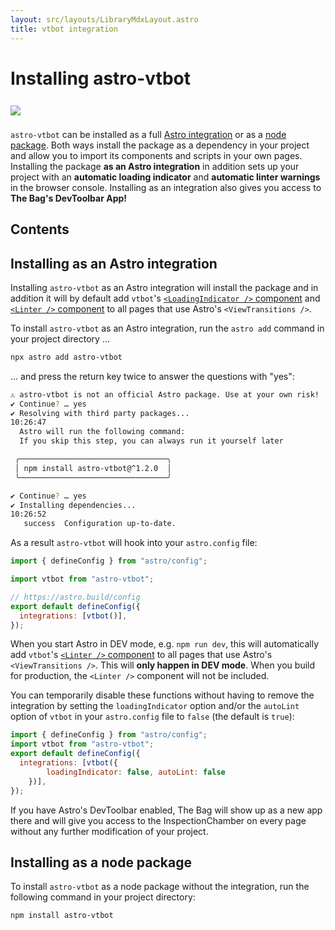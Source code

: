 ```yaml
---
layout: src/layouts/LibraryMdxLayout.astro
title: vtbot integration
---
```


# Installing astro-vtbot

<a href="https://www.npmjs.com/package/astro-vtbot" target="_blank"><img data-zoom-off style="margin:1ex 0" src="https://img.shields.io/npm/v/astro-vtbot?style=plastic&logo=npm&label=astro-vtbot&color=rgba(0%2C200%2C200%2C0.5))"/></a>

`astro-vtbot` can be installed as a full [Astro integration](#installing-as-an-astro-integration) or as a [node package](#installing-as-a-node-package). Both ways install the package as a dependency in your project and allow you to import its components and scripts in your own pages. Installing the package **as an Astro integration** in addition sets up your project with an **automatic loading indicator** and **automatic linter warnings** in the browser console. Installing as an integration also gives you access to **The Bag's DevToolbar App!**

## Contents

## Installing as an Astro integration

Installing `astro-vtbot` as an Astro integration will install the package and in addition it will by default add `vtbot`'s [`<LoadingIndicator />` component](../LoadingIndicator/) and [`<Linter />` component](../Linter/) to all pages that use Astro's `<ViewTransitions />`.

To install `astro-vtbot` as an Astro integration, run the `astro add` command in your project directory ...

```bash
npx astro add astro-vtbot
```

... and press the return key twice to answer the questions with "yes":

```bash
⚠ astro-vtbot is not an official Astro package. Use at your own risk!
✔ Continue? … yes
✔ Resolving with third party packages...
10:26:47
  Astro will run the following command:
  If you skip this step, you can always run it yourself later

 ╭─────────────────────────────────╮
 │ npm install astro-vtbot@^1.2.0  │
 ╰─────────────────────────────────╯

✔ Continue? … yes
✔ Installing dependencies...
10:26:52
   success  Configuration up-to-date.
```

As a result `astro-vtbot` will hook into your `astro.config` file:

```js title="astro.config.mjs" {3,7}
import { defineConfig } from "astro/config";

import vtbot from "astro-vtbot";

// https://astro.build/config
export default defineConfig({
  integrations: [vtbot()],
});
```

When you start Astro in DEV mode, e.g. `npm run dev`, this will automatically add `vtbot`'s [`<Linter />` component](../Linter/) to all pages that use Astro's `<ViewTransitions />`. This will **only happen in DEV mode**. When you build for production, the `<Linter />` component will not be included.

You can temporarily disable these functions without having to remove the integration by setting the `loadingIndicator` option and/or the `autoLint` option of `vtbot` in your `astro.config` file to `false` (the default is `true`):


```js title="astro.config.mjs" {5}
import { defineConfig } from "astro/config";
import vtbot from "astro-vtbot";
export default defineConfig({
  integrations: [vtbot({
		loadingIndicator: false, autoLint: false
	})],
});
```

If you have Astro's DevToolbar enabled, The Bag will show up as a new app there and will give you access to the InspectionChamber on every page without any further modification of your project.

## Installing as a node package

To install `astro-vtbot` as a node package without the integration, run the following command in your project directory:

```bash
npm install astro-vtbot
```

